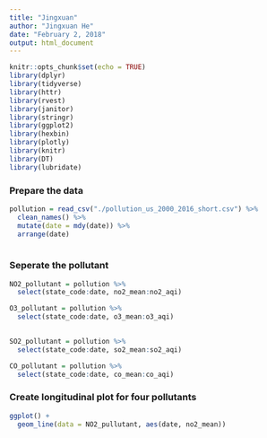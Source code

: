 ```yaml
---
title: "Jingxuan"
author: "Jingxuan He"
date: "February 2, 2018"
output: html_document
---
```


```r
knitr::opts_chunk$set(echo = TRUE)
library(dplyr)
library(tidyverse)
library(httr)
library(rvest)
library(janitor)
library(stringr)
library(ggplot2)
library(hexbin)
library(plotly)
library(knitr)
library(DT)
library(lubridate)
```

### Prepare the data
```r
pollution = read_csv("./pollution_us_2000_2016_short.csv") %>%
  clean_names() %>%
  mutate(date = mdy(date)) %>%
  arrange(date)
  
```

### Seperate the pollutant
```r
NO2_pollutant = pollution %>%
  select(state_code:date, no2_mean:no2_aqi)

O3_pollutant = pollution %>%
  select(state_code:date, o3_mean:o3_aqi)
  

SO2_pollutant = pollution %>%
  select(state_code:date, so2_mean:so2_aqi)

CO_pollutant = pollution %>%
  select(state_code:date, co_mean:co_aqi) 

```

### Create longitudinal plot for four pollutants
```r
ggplot() +
  geom_line(data = NO2_pullutant, aes(date, no2_mean))
```